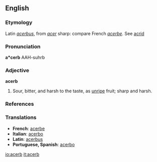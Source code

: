==English==

===Etymology===
Latin ''[[acerbus]]'', from ''[[acer]]'' sharp: compare French ''[[acerbe]]''. See [[acrid]]

===Pronunciation===
'''a*cerb'''
AAH-suhrb

===Adjective===
'''acerb'''
# Sour, bitter, and harsh to the taste, as [[unripe]] fruit; sharp and harsh.

===References===
{{R:Webster 1913}}

===Translations===
*'''French''': [[acerbe]]
*'''Italian''': [[acerbo]]
*'''Latin''': [[acerbus]]
*'''Portuguese, Spanish''': [[acerbo]]

[[io:acerb]]
[[it:acerb]]
